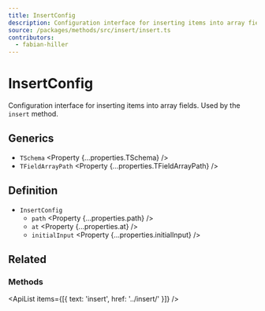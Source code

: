 ```yaml
---
title: InsertConfig
description: Configuration interface for inserting items into array fields.
source: /packages/methods/src/insert/insert.ts
contributors:
  - fabian-hiller
---
```



# InsertConfig

Configuration interface for inserting items into array fields. Used by the `insert` method.

## Generics

- `TSchema` <Property {...properties.TSchema} />
- `TFieldArrayPath` <Property {...properties.TFieldArrayPath} />

## Definition

- `InsertConfig`
  - `path` <Property {...properties.path} />
  - `at` <Property {...properties.at} />
  - `initialInput` <Property {...properties.initialInput} />

## Related

### Methods

<ApiList items={[{ text: 'insert', href: '../insert/' }]} />
